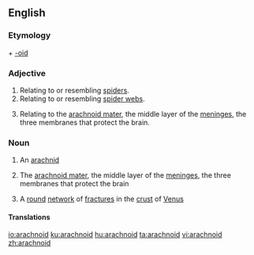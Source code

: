 ==English==

===Etymology===
{{etyl|grc|en}} {{term|ἀράχνη||spider|lang=grc}} + [[-oid]]

===Adjective===
{{en-adj|-}}

# Relating to or resembling [[spider]]s.
# Relating to or resembling [[spider web]]s.
# {{context|anatomy|lang=en}} Relating to the [[arachnoid mater]], the middle layer of the [[meninges]], the three membranes that protect the brain.

===Noun===
{{en-noun}}

# {{context|biology|lang=en}} An [[arachnid]]
# {{context|physiology|lang=en}} The [[arachnoid mater]], the middle layer of the [[meninges]], the three membranes that protect the brain
# {{context|astronomy|lang=en}} A [[round]] [[network]] of [[fracture]]s in the [[crust]] of [[Venus]]

====Translations====
{{trans-see|the arachnoid mater|arachnoid mater}}

[[io:arachnoid]]
[[ku:arachnoid]]
[[hu:arachnoid]]
[[ta:arachnoid]]
[[vi:arachnoid]]
[[zh:arachnoid]]